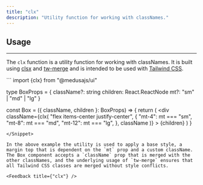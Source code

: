 ```yaml
---
title: "clx"
description: "Utility function for working with classNames."
---
```


## Usage
---

The `clx` function is a utility function for working with classNames. It is built using [clsx](https://www.npmjs.com/package/clsx) and [tw-merge](https://www.npmjs.com/package/tw-merge) and is intended to be used with [Tailwind CSS](https://tailwindcss.com/).

<Snippet>
```
import {clx} from "@medusajs/ui"

type BoxProps = {
    className?: string
    children: React.ReactNode
    mt?: "sm" | "md" | "lg"
}

const Box = ({ className, children }: BoxProps) => {
  return (
    <div
      className={clx(
        "flex items-center justify-center",
        {
          "mt-4": mt === "sm",
          "mt-8": mt === "md",
          "mt-12": mt === "lg",
        },
        className
      )}
    >
      {children}
    </div>
  )
}

```
</Snippet>

In the above example the utility is used to apply a base style, a margin top that is dependent on the `mt` prop and a custom className.
The Box component accepts a `className` prop that is merged with the other classNames, and the underlying usage of `tw-merge` ensures that all Tailwind CSS classes are merged without style conflicts.

<Feedback title={"clx"} />